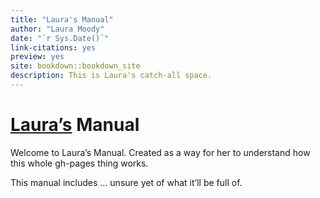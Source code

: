 ```yaml
---
title: "Laura's Manual"
author: "Laura Moody"
date: "`r Sys.Date()`"
link-citations: yes
preview: yes
site: bookdown::bookdown_site
description: This is Laura's catch-all space.
---
```


# [Laura's](https://ljmoody.github.io/myrepo/) Manual

Welcome to Laura's Manual. Created as a way for her to understand how this whole gh-pages thing works.

This manual includes ... unsure yet of what it'll be full of.

